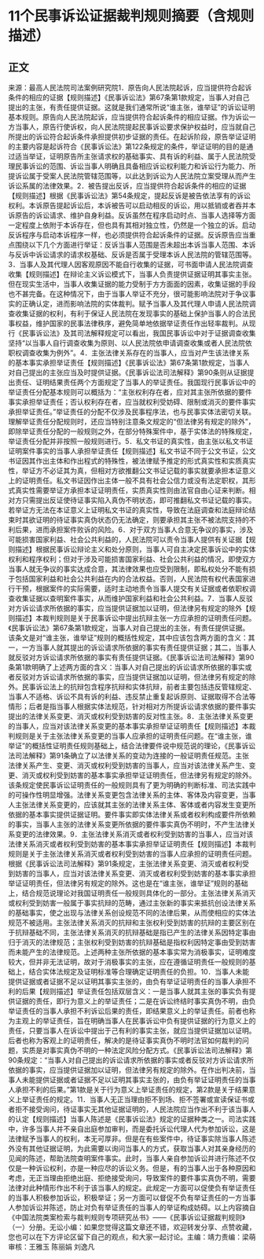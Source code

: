 # 11个民事诉讼证据裁判规则摘要（含规则描述）
## 正文
来源：最高人民法院司法案例研究院1．原告向人民法院起诉，应当提供符合起诉条件的相应的证据【规则描述】《民事诉讼法》第67条第1款规定，当事人对自己提出的主张，有责任提供证据。这就是我们通常所说“谁主张，谁举证”的诉讼证明基本规则。原告向人民法院起诉，应当提供符合起诉条件的相应证据。作为诉讼一方当事人，原告行使诉权，向人民法院提起民事诉讼要求保护权益时，应当就自己所提出的诉讼符合起诉条件承担提供初步证据的责任。在起诉阶段，原告举证证明的主要内容是起诉符合《民事诉讼法》第122条规定的条件，举证证明的目的是通过适当举证，证明原告所主张请求权的基础事实、具有诉的利益、属于人民法院受理民事诉讼的范围、诉讼当事人明确且具备相应诉讼权利能力和诉讼行为能力、所提诉讼属于受案人民法院管辖范围等，以此达到诉讼为人民法院立案受理从而产生诉讼系属的法律效果。2．被告提出反诉，应当提供符合起诉条件的相应的证据【规则描述】根据《民事诉讼法》第54条规定，提起反诉是被告依法享有的诉讼权利。本诉原告提起诉讼后，本诉被告可以启动相反的诉讼，用以抵销或者吞并本诉原告的诉讼请求、维护自身利益。反诉虽然在程序启动时点、当事人选择等方面一定程度上依附于本诉存在，但也具有其相对独立性，仍然是一个独立的诉。启动反诉程序与启动本诉程序一样，也必须提供符合起诉条件的证据。反诉原告应当重点围绕以下几个方面进行举证：反诉当事人范围是否未超出本诉当事人范围、本诉与反诉中诉讼请求的请求权基础、反诉是否属于受理本诉人民法院的管辖范围等。3．当事人及其代理人因客观原因不能自行收集的证据，可书面申请人民法院调查收集【规则描述】在辩论主义诉讼模式下，当事人负责提供证据证明其事实主张。但在现实生活中，当事人收集证据的能力受制于方方面面的因素，收集证据的手段也不甚完备。在这种情况下，由于当事人举证不充分，很可能影响法院对于争议事实的正确认定，进而影响法院的实体裁判。赋予当事人及其代理人申请人民法院调查收集证据的权利，有利于保证人民法院在发现事实的基础上保护当事人的合法民事权益，维护国家的民事法律秩序，避免简单地依据举证责任作出轻率裁判。从现行《民事诉讼法》及其司法解释规定可以看出，我国民事诉讼中对于证据调查收集坚持“以当事人自行调查收集为原则、以人民法院依申请调查收集或者人民法院依职权调查收集为例外”。4．主张法律关系存在的当事人，应当对产生该法律关系的基本事实承担举证责任【规则描述】《民事诉讼法》第67条第1款规定，当事人对自己提出的主张应当及时提供证据。《民事诉讼法司法解释》第90条则从证据提出责任、证明结果责任两个方面规定了当事人的举证责任。我国现行民事诉讼中的举证责任分配基本规则可以概括为：“主张权利存在者，应对其主张所依据的要件事实承担举证责任；否认权利存在者，应当就权利受妨碍、限制或消灭的要件事实承担举证责任。”举证责任的分配不仅涉及民事程序法，也与民事实体法密切关联。理解举证责任分配规则时，还应当特别注意条文规定的“但法律另有规定的除外”，即除举证责任分配的一般规则之外，在部分特殊案件中，基于实体法的特殊规定，举证责任分配并非按照一般规则进行。5．私文书证的真实性，由主张以私文书证证明案件事实的当事人承担举证责任【规则描述】私文书证不同于公文书证，公文书证因其作出主体和作出程式的特殊性，被法律赋予推定的形式真实性和实质真实性，举证方不必证其为真，但相对方欲推翻公文书证记载的事实就要承担本证意义上的证明责任。私文书证因作出主体一般不具有社会公信力或没有法定职权，其形式真实性需要举证方承担本证证明责任，实质真实性则由法官自由心证来判断。相对方只需提出反证使待证事实陷入真伪不明状态，即可推翻私文书证记载的事实。若举证方无法在本证意义上证明私文书证的真实性，导致在法庭调查和法庭辩论结束时其欲证明的待证事实真伪状态仍无法确定，则要承担其主张不被法院支持的不利后果，进而承担案件败诉的风险。6．对于双方当事人合意无争议的事实，涉及可能损害国家利益、社会公共利益的，人民法院可以责令当事人提供有关证据【规则描述】根据民事诉讼辩论主义和处分原则，当事人可自主决定民事诉讼中的实体权利和程序权利；但对于涉及可能损害国家利益、社会公共利益的情况，即使双方当事人就无争议的事实达成合意，其法律效果也应受到限制，即私权处分不能有损于包括国家利益和社会公共利益在内的合法权益。否则，人民法院有权代表国家进行干预，根据案件的实际需要，适时主动地责令当事人提交有关证据或者依职权调查收集证据以查明案件事实，从而维护国家利益和社会公共利益。7．当事人反驳对方诉讼请求所依据的事实，应当提供证据加以证明，但法律另有规定的除外【规则描述】本裁判规则是关于民事诉讼中提出抗辩主张一方应承担的证明责任问题。《民事诉讼法》第67条第1款规定，当事人对自己提出的主张，有责任提供证据。该条文是对“谁主张，谁举证”规则的概括性规定，其中应该包含两方面的含义：其一，一方当事人就其提出的诉讼请求所依据的事实有责任提供证据；其二，当事人就反驳对方诉讼请求所依据的事实有责任提供证据。《民事诉讼法司法解释》第90条第1款明确了上述两方面的含义：当事人对自己提出的诉讼请求所依据的事实或者反驳对方诉讼请求所依据的事实，应当提供证据加以证明，但法律另有规定的除外。民事诉讼法上的抗辩包含程序抗辩和实体抗辩，前者主要包括违反管辖规定、当事人不适格、诉讼不具有诉的利益、违反禁止重复起诉原则、证据取得不合法等情形；后者是指当事人根据实体法规范，针对相对方所提诉讼请求依据的要件事实提出的法律关系变更、消灭或权利受到妨害的反对性主张。8．主张法律关系变更的当事人，应当对该法律关系变更的基本事实承担举证证明责任【规则描述】本裁判规则是关于主张法律关系变更的当事人应承担的证明责任问题。在“谁主张，谁举证”的概括性证明责任规则基础上，结合法律要件说中规范说的理论，《民事诉讼法司法解释》第91条确立了以法律关系的变动为连接的一般证明责任规范。主张法律关系产生、变更、消灭或权利受到妨害的当事人，应当对该法律关系产生、变更、消灭或权利受到妨害的基本事实承担举证证明责任，但法律另有规定的除外。该条规定使民事诉讼证明责任的一般规则具有了更为明确的判断标准、司法实践中的可操作性明显增强。法律关系变更包含法律关系的主体、客体及内容变更，当事人主张法律关系变更的，应该就其主张的法律关系主体、客体或者内容发生变更所依据的基本事实提供证据证明。要件事实即实体法律关系或者权利构成要件所依赖的事实，当事人主张的法律关系变更所依据的要件事实真伪不明时，不产生法律关系变更的法律效果。9．主张法律关系消灭或者权利受到妨害的当事人，应当对该法律关系消灭或者权利受到妨害的基本事实承担举证证明责任【规则描述】本裁判规则是关于主张法律关系消灭或者权利受到妨害的当事人应承担的证明责任问题。根据《民事诉讼法司法解释》第91条规定，主张法律关系变更、消灭或者权利受到妨害的当事人，应当对该法律关系变更、消灭或者权利受到妨害的基本事实承担举证证明责任，但法律另有规定的除外。这也是在“谁主张，谁举证”规则的基础上，结合规范说理论对我国证明责任一般规则具体化的一部分。主张法律关系消灭或权利受到妨害一般属于事实抗辩的范畴，通过主张新的事实来抵抗创设法律关系的基础事实，使之出现与法律关系创设规范不同的法律后果，从而使相应的实体法规范不被适用。主张法律关系消灭的抗辩和主张权利受到妨害的抗辩的主要区别在于抗辩基础不同，主张法律关系消灭的抗辩基础是指已产生的法律关系因特定事由归于消灭的法律规范；主张权利受到妨害的抗辩基础是指权利因特定事由受到妨害而未能产生的法律规范。上述两种主张所依据的基本事实常为消极事实，证明难度较大，但并非无法证明，故对于消极事实的主张，应在遵循证明责任一般规则的基础上，结合实体法规定及证明标准等合理确定证明责任的负担。10．当事人未能提供证据或者证据不足以证明其事实主张的，由负有举证证明责任的当事人承担不利的后果【规则描述】举证责任包括双层含义：一是当事人就其主张的事实负有提供证据的责任，即行为意义上的举证责任；二是在诉讼终结时事实真伪不明，由负举证责任的当事人承担不利诉讼后果的责任，即结果意义上的举证责任。前者也称为主观上的举证责任，旨在明确当事人在民事诉讼中负有提供证据的行为意义上的责任，只要当事人在诉讼中提出于己有利的事实主张，就应当提供证据加以证明。后者也称为客观上的证明责任，解决的是待证事实真伪不明时法官如何裁判的问题，实质是对事实真伪不明的一种法定风险分配方式。《民事诉讼法司法解释》第90条规定：“当事人对自己提出的诉讼请求所依据的事实或者反驳对方诉讼请求所依据的事实，应当提供证据加以证明，但法律另有规定的除外。在作出判决前，当事人未能提供证据或者证据不足以证明其事实主张的，由负有举证证明责任的当事人承担不利的后果。”第1款是关于行为意义上举证责任的规定，第2款是关于结果意义上举证责任的规定。11．当事人无正当理由拒不到场、拒不签署或宣读保证书或者拒不接受询问，待证事实无其他证据证明的，人民法院应当作出不利于该当事人的认定【规则描述】当事人陈述是《民事诉讼法》规定的证据种类之一。司法实践中，许多当事人并不亲自出庭参加审判，而是委托诉讼代理人代为参加诉讼，这是法律赋予当事人的权利，本无可厚非。但是在有些案件中，待证事实除当事人陈述外没有其他证据证明，为此需要以询问当事人的方式，获取当事人对其亲身经历的见闻的陈述，帮助法院查明案件事实。此时，当事人亲自参加诉讼并进行陈述不仅仅是一种诉讼权利，亦是一种应尽的诉讼义务。但是，有的当事人出于各种原因和考虑，无正当理由拒绝出庭、拒绝接受询问，导致案件的要件事实真伪不明，需要法律对此种情形作出不利于该当事人的规定。此规定一方面可以促使负有举证责任的当事人积极参加诉讼，积极举证；另一方面可以督促不负有举证责任的一方当事人参加诉讼并陈述，防止对负有举证责任的当事人的举证构成妨碍。以上内容摘自《中国法院类案检索与裁判规则专项研究丛书》——《民事诉讼证据裁判规则》（一）分册。无讼小编：如果您觉得这篇文章还不错，欢迎转发分享、点赞收藏，您也可以在下方评论区留下自己的观点，和大家一起讨论。主编：靖力责编：梁萌审核：王雅玉 陈丽娟 刘逸凡